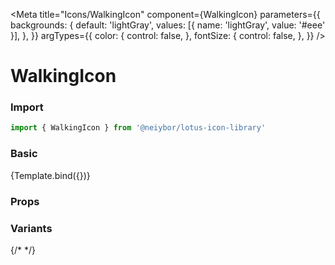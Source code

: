 
<Meta
  title="Icons/WalkingIcon"
  component={WalkingIcon}
  parameters={{
    backgrounds: {
      default: 'lightGray',
      values: [{ name: 'lightGray', value: '#eee' }],
    },
  }}
  argTypes={{
    color: {
      control: false,
    },
    fontSize: {
      control: false,
    },
  }}
/>


# WalkingIcon

<Description of={WalkingIcon} />

### Import

```ts
import { WalkingIcon } from '@neiybor/lotus-icon-library'
```

### Basic

<Canvas>
  <Story name="Simple">
    {Template.bind({})}
  </Story>
</Canvas>

### Props

<ArgsTable story="Simple" />

### Variants

<Canvas>
  <Story name="Variants">
    <div style={{ display: 'flex', gap: 20 }}>
      {/* <WalkingIcon color="gold" fontSize="100px" /> */}
      <WalkingIcon />
    </div>
  </Story>
</Canvas>